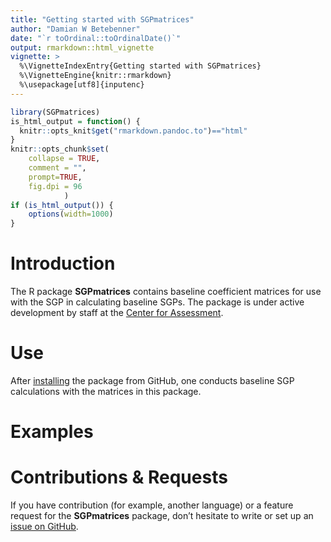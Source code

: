 ```yaml
---
title: "Getting started with SGPmatrices"
author: "Damian W Betebenner"
date: "`r toOrdinal::toOrdinalDate()`"
output: rmarkdown::html_vignette
vignette: >
  %\VignetteIndexEntry{Getting started with SGPmatrices}
  %\VignetteEngine{knitr::rmarkdown}
  %\usepackage[utf8]{inputenc}
---
```


```r
library(SGPmatrices)
is_html_output = function() {
  knitr::opts_knit$get("rmarkdown.pandoc.to")=="html"
}
knitr::opts_chunk$set(
    collapse = TRUE,
    comment = "",
    prompt=TRUE,
    fig.dpi = 96
			)
if (is_html_output()) {
    options(width=1000)
}
```

# Introduction

The R package **SGPmatrices** contains baseline coefficient matrices for use with the SGP in calculating baseline SGPs. 
The package is under active development by staff at the [Center for Assessment](https://www.nciea.org).

# Use

After [installing](../index.html#installation) the package from GitHub, one conducts baseline SGP calculations with the matrices in this package.


# Examples


# Contributions & Requests

If you have contribution (for example, another language) or a feature request for the **SGPmatrices** package, don't hesitate to write or set 
up an [issue on GitHub](https://github.com/CenterForAssessment/SGPmatrices/issues).
